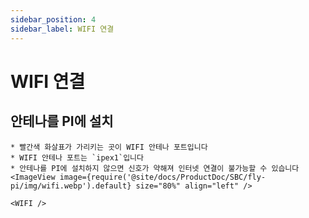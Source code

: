 ```yaml
---
sidebar_position: 4
sidebar_label: WIFI 연결
---
```




# WIFI 연결


## 안테나를 PI에 설치

    * 빨간색 화살표가 가리키는 곳이 WIFI 안테나 포트입니다
    * WIFI 안테나 포트는 `ipex1`입니다
    * 안테나를 PI에 설치하지 않으면 신호가 약해져 인터넷 연결이 불가능할 수 있습니다
    <ImageView image={require('@site/docs/ProductDoc/SBC/fly-pi/img/wifi.webp').default} size="80%" align="left" />  

    <WIFI />